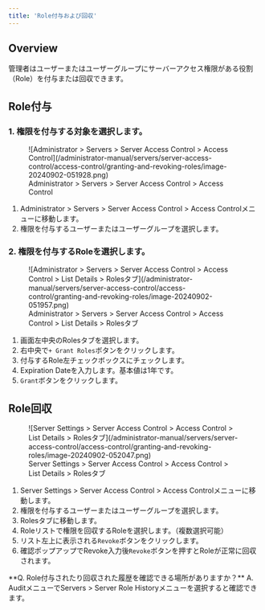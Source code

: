 ```yaml
---
title: 'Role付与および回収'
---
```



## Overview

管理者はユーザーまたはユーザーグループにサーバーアクセス権限がある役割（Role）を付与または回収できます。


## Role付与

### 1. 権限を付与する対象を選択します。

<figure data-layout="center" data-align="center">
![Administrator &gt; Servers &gt; Server Access Control &gt; Access Control](/administrator-manual/servers/server-access-control/access-control/granting-and-revoking-roles/image-20240902-051928.png)
<figcaption>
Administrator &gt; Servers &gt; Server Access Control &gt; Access Control
</figcaption>
</figure>

1. Administrator &gt; Servers &gt; Server Access Control &gt; Access Controlメニューに移動します。
2. 権限を付与するユーザーまたはユーザーグループを選択します。

### 2. 権限を付与するRoleを選択します。

<figure data-layout="center" data-align="center">
![Administrator &gt; Servers &gt; Server Access Control &gt; Access Control &gt; List Details &gt; Rolesタブ](/administrator-manual/servers/server-access-control/access-control/granting-and-revoking-roles/image-20240902-051957.png)
<figcaption>
Administrator &gt; Servers &gt; Server Access Control &gt; Access Control &gt; List Details &gt; Rolesタブ
</figcaption>
</figure>

1. 画面左中央のRolesタブを選択します。
2. 右中央で`+ Grant Roles`ボタンをクリックします。
3. 付与するRole左チェックボックスにチェックします。
4. Expiration Dateを入力します。基本値は1年です。
5. `Grant`ボタンをクリックします。


## Role回収

<figure data-layout="center" data-align="center">
![Server Settings &gt; Server Access Control &gt; Access Control &gt; List Details &gt; Rolesタブ](/administrator-manual/servers/server-access-control/access-control/granting-and-revoking-roles/image-20240902-052047.png)
<figcaption>
Server Settings &gt; Server Access Control &gt; Access Control &gt; List Details &gt; Rolesタブ
</figcaption>
</figure>

1. Server Settings &gt; Server Access Control &gt; Access Controlメニューに移動します。
2. 権限を付与するユーザーまたはユーザーグループを選択します。
3. Rolesタブに移動します。
4. Roleリストで権限を回収するRoleを選択します。（複数選択可能）
5. リスト左上に表示される`Revoke`ボタンをクリックします。
6. 確認ポップアップでRevoke入力後`Revoke`ボタンを押すとRoleが正常に回収されます。

<Callout type="info">
**Q. Role付与されたり回収された履歴を確認できる場所がありますか？**
A. AuditメニューでServers &gt; Server Role Historyメニューを選択すると確認できます。
</Callout>
